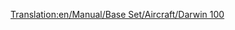 [[Translation:en/Manual/Base Set/Aircraft/Darwin 100]]

{{fr/Manual/Base Set/Aircraft/Avion|Nom=Darwin 100
|Coût=36 919 (73 828)
|Vitesse=947 km/h (592 MPH)
|Entretien=6 750 (13 500)
|Conception=1962
|Vie=25
|Capacité=170 passagers & 35 sacs de courrier
|Description=Premier avion Darwin, le nouveau nom pour les Boeings.
|Réalité=[https://www.wikipedia.org/wiki/fr:Boeing 727 Boeing 727]
}}